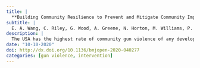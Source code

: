 ```yaml
---
title: |
  **Building Community Resilience to Prevent and Mitigate Community Impact of Gun Violence: Conceptual Framework and Intervention Design**
subtitle: |
  E. A. Wang, C. Riley, G. Wood, A. Greene, N. Horton, M. Williams, P. Violano, R. M. Brase, L. Brinkley-Rubinstein, A. V. Papachristos, and B. Roy ⸱ *BMJ Open*
description: |
  The USA has the highest rate of community gun violence of any developed democracy. There is an urgent need to develop feasible, scalable and community-led interventions that mitigate incident gun violence and its associated health impacts. Our community-academic research team received National Institutes of Health funding to design a community-led intervention that mitigates the health impacts of living in communities with high rates of gun violence.
date: "10-10-2020"
doi: http://dx.doi.org/10.1136/bmjopen-2020-040277
categories: [gun violence, intervention]
---
```


